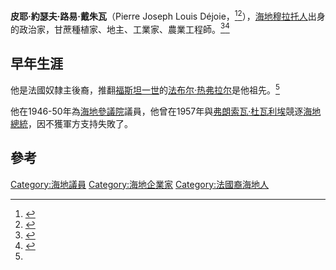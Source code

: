 '''皮耶·約瑟夫·路易·戴朱瓦'''（Pierre Joseph Louis Déjoie，{{bd|1896年|2月23日|1969年|7月11日}}<ref>{{cite web |url=https://books.google.com/books?id=A5ltAAAAMAAJ&q=louis+dejoie+born&dq=louis+dejoie+born&hl=en&sa=X&ei=WjyYVZbzKcH1-AH8xZjoCw&ved=0CCMQ6AEwAQ |title=Papa Doc: Haiti and its dictator |author1=Diederich, Bernard |author2=Burt, Al |page=82 |date=25 May 1972 |accessdate=4 July 2015 |archive-date=2016-06-23 |archive-url=https://web.archive.org/web/20160623201552/https://books.google.com/books?id=A5ltAAAAMAAJ&q=louis+dejoie+born&dq=louis+dejoie+born&hl=en&sa=X&ei=WjyYVZbzKcH1-AH8xZjoCw&ved=0CCMQ6AEwAQ |dead-url=no }}</ref><ref name="Haiti-Référence">{{Cite web |url=http://www.haiti-reference.com/notables/getperson.php?personID=I118&tree=Politique |title=Haiti-Référence: Notables et Personalités - Pierre Joseph Louis Déjoie |access-date=2019-03-13 |archive-date=2017-07-24 |archive-url=https://web.archive.org/web/20170724114539/http://www.haiti-reference.com/notables/getperson.php?personID=I118&tree=Politique |dead-url=no }}</ref>），[[海地|海地]][[穆拉托人|穆拉托人]]出身的政治家，甘蔗種植家、地主、工業家、農業工程師。<ref name="Plummer">{{cite web |url=https://books.google.com/books?id=Cv2Vc4fl8RsC&pg=PA168&dq=louis+dejoie&hl=en&sa=X&ei=STaYVb_VIoXZ-QH1s4nYCg&ved=0CEMQ6AEwCA#v=onepage&q=louis%20dejoie&f=false |title=Haiti and the United States: The Psychological Moment |author=Plummer, Brenda Gayle |page=168 |year=1992 |isbn=0820323829 |accessdate=4 July 2015 |archive-date=2016-05-04 |archive-url=https://web.archive.org/web/20160504003932/https://books.google.com/books?id=Cv2Vc4fl8RsC&pg=PA168&dq=louis+dejoie&hl=en&sa=X&ei=STaYVb_VIoXZ-QH1s4nYCg&ved=0CEMQ6AEwCA#v=onepage&q=louis%20dejoie&f=false |dead-url=no }}</ref><ref>{{cite web |url=https://books.google.com/books?id=2UEDAAAAMBAJ&pg=PA3&dq=louis+dejoie&hl=en&sa=X&ei=STaYVb_VIoXZ-QH1s4nYCg&ved=0CEkQ6AEwCQ#v=onepage&q=louis%20dejoie&f=false |title=Jet |editor=Press |page=3 |date=5 February 1959 |accessdate=4 July 2015 |archive-date=2016-05-28 |archive-url=https://web.archive.org/web/20160528194325/https://books.google.com/books?id=2UEDAAAAMBAJ&pg=PA3&dq=louis+dejoie&hl=en&sa=X&ei=STaYVb_VIoXZ-QH1s4nYCg&ved=0CEkQ6AEwCQ#v=onepage&q=louis%20dejoie&f=false |dead-url=no }}</ref>

==早年生涯==
他是法國奴隸主後裔，推翻[[福斯坦一世|福斯坦一世]]的[[法布尔·热弗拉尔|法布尔·热弗拉尔]]是他祖先。<ref name="Plummer" />

他在1946-50年為[[海地參議院|海地參議院]]議員，他曾在1957年與[[弗朗索瓦·杜瓦利埃|弗朗索瓦·杜瓦利埃]]競逐[[海地總統|海地總統]]，因不獲軍方支持失敗了。

==參考==
{{reflist}}

{{normdaten}}
{{DEFAULTSORT:Dejoie}}
[[Category:海地議員|Category:海地議員]]
[[Category:海地企業家|Category:海地企業家]]
[[Category:法國裔海地人|Category:法國裔海地人]]